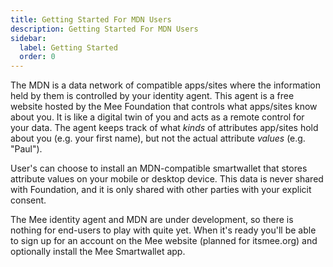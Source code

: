 ```yaml
---
title: Getting Started For MDN Users
description: Getting Started For MDN Users
sidebar:
  label: Getting Started
  order: 0
---
```


The MDN is a data network of compatible apps/sites where the information held by them is controlled by your identity agent. This agent is a free website hosted by the Mee Foundation that controls what apps/sites know about you. It is like a digital twin of you and acts as a remote control for your data. The agent keeps track of what *kinds* of attributes app/sites hold about you (e.g. your first name), but not the actual attribute *values* (e.g. "Paul"). 

User's can choose to install an MDN-compatible smartwallet that stores attribute values on your mobile or desktop device. This data is never shared with Foundation, and it is only shared with other parties with your explicit consent. 

The Mee identity agent and MDN are under development, so there is nothing for end-users to play with quite yet. When it's ready you'll be able to sign up for an account on the Mee website (planned for itsmee.org) and optionally install the Mee Smartwallet app. 

